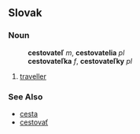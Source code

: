 ==Slovak==
===Noun===
:'''cestovateľ''' ''m'', '''cestovatelia''' ''pl''
:'''cestovateľka''' ''f'', '''cestovateľky''' ''pl''
#[[traveller]]
===See Also===
*[[cesta]]
*[[cestovať]]